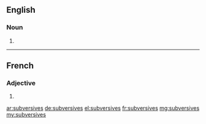 ==English==

===Noun===
{{head|en|plural}}

# {{plural of|subversive|lang=en|nocat=1}}

----

==French==

===Adjective===
{{fr-adj-form}} {{f-p}}

# {{feminine plural of|subversif|lang=fr}}

[[ar:subversives]]
[[de:subversives]]
[[el:subversives]]
[[fr:subversives]]
[[mg:subversives]]
[[my:subversives]]